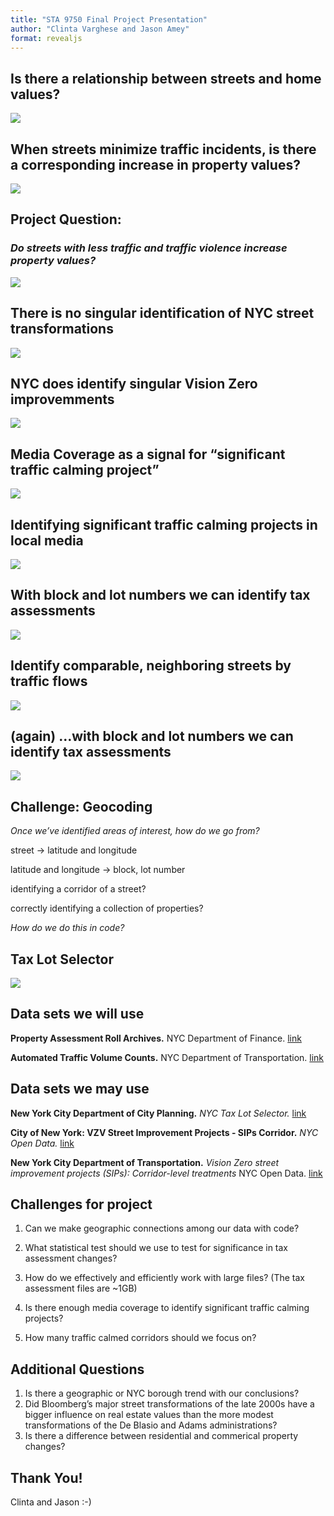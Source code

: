 ```yaml
---
title: "STA 9750 Final Project Presentation"
author: "Clinta Varghese and Jason Amey"
format: revealjs
---
```


## Is there a relationship between streets and home values?

![](images/final-project-presentation/slide-1.jpg)


## When streets minimize traffic incidents, is there a corresponding increase in property values?
![](images/final-project-presentation/slide-2.jpg){.center-img}


## Project Question: 
### *Do streets with less traffic and traffic violence increase property values?*
![](images/final-project-presentation/less-traffic-more-money.jpg)


## There is no singular identification of NYC street transformations
![](images/final-project-presentation/slide-3.jpg)

## NYC does identify singular Vision Zero improvemments
![](images/final-project-presentation/vision-zero-1.jpg)


## Media Coverage as a signal for “significant traffic calming project”
![](images/final-project-presentation/slide-4.jpg)


## Identifying significant traffic calming projects in local media
![](images/final-project-presentation/slide-5.jpg)


## With block and lot numbers we can identify tax assessments
![](images/final-project-presentation/slide-8.jpg)


## Identify comparable, neighboring streets by traffic flows
![](images/final-project-presentation/slide-9.jpg)


## (again) ...with block and lot numbers we can identify tax assessments
![](images/final-project-presentation/slide-8.jpg)


## Challenge: Geocoding 

*Once we've identified areas of interest, how do we go from?*

street -> latitude and longitude 

latitude and longitude -> block, lot number

identifying a corridor of a street? 

correctly identifying a collection of properties? 

*How do we do this in code?*


## Tax Lot Selector 
![](images/final-project-presentation/tax-lot-selector.jpg)


## Data sets we will use 

**Property Assessment Roll Archives.** NYC Department of Finance. [link](https://www.nyc.gov/site/finance/property/property-assessment-roll-archives.page)

**Automated Traffic Volume Counts.** NYC Department of Transportation. [link](https://data.cityofnewyork.us/Transportation/Automated-Traffic-Volume-Counts/7ym2-wayt/about_data)


## Data sets we may use

**New York City Department of City Planning.** *NYC Tax Lot Selector.* [link](https://lotselector.planning.nyc.gov/#16/40.7508/-73.98)

**City of New York: VZV Street Improvement Projects - SIPs Corridor.** *NYC Open Data.*
[link](https://data.cityofnewyork.us/Transportation/VZV_Street-Improvement-Projects-SIPs-Corridor/wqhs-q6wd)

**New York City Department of Transportation.** *Vision Zero street improvement projects (SIPs): Corridor-level treatments* NYC Open Data. 
[link](https://data.cityofnewyork.us/Transportation/VZV_Street-Improvement-Projects-SIPs-Corridor/wqhs-q6wd)

## Challenges for project 
1. Can we make geographic connections among our data with code? 

2. What statistical test should we use to test for significance in tax assessment changes? 
3. How do we effectively and efficiently work with large files? (The tax assessment files are ~1GB)

4. Is there enough media coverage to identify significant traffic calming projects? 

5. How many traffic calmed corridors should we focus on? 

## Additional Questions 

1. Is there a geographic or NYC borough trend with our conclusions? 
2. Did Bloomberg's major street transformations of the late 2000s have a bigger influence on real estate values than the more modest transformations of the De Blasio and Adams administrations? 
3. Is there a difference between residential and commerical property changes?


## Thank You! 

Clinta and Jason :-) 